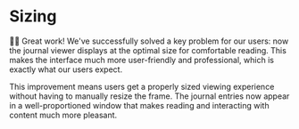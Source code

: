# Sizing

👨‍💼 Great work! We've successfully solved a key problem for our users: now the journal viewer displays at the optimal size for comfortable reading. This makes the interface much more user-friendly and professional, which is exactly what our users expect.

This improvement means users get a properly sized viewing experience without having to manually resize the frame. The journal entries now appear in a well-proportioned window that makes reading and interacting with content much more pleasant.
